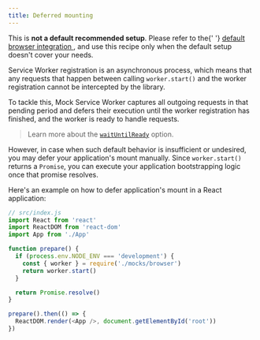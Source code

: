 ```yaml
---
title: Deferred mounting
---
```


<Hint mode="warning">
  This is <strong>not a default recommended setup</strong>. Please refer to the{' '}
  <a href="/docs/getting-started/integrate/browser">
    default browser integration
  </a>
  , and use this recipe only when the default setup doesn't cover your needs.
</Hint>

Service Worker registration is an asynchronous process, which means that any requests that happen between calling `worker.start()` and the worker registration cannot be intercepted by the library.

To tackle this, Mock Service Worker captures all outgoing requests in that pending period and defers their execution until the worker registration has finished, and the worker is ready to handle requests.

> Learn more about the [`waitUntilReady`](/docs/api/setup-worker/start#waituntilready) option.

However, in case when such default behavior is insufficient or undesired, you may defer your application's mount manually. Since `worker.start()` returns a `Promise`, you can execute your application bootstrapping logic once that promise resolves.

Here's an example on how to defer application's mount in a React application:

```js showLineNumbers focusedLines=7-10,15-17
// src/index.js
import React from 'react'
import ReactDOM from 'react-dom'
import App from './App'

function prepare() {
  if (process.env.NODE_ENV === 'development') {
    const { worker } = require('./mocks/browser')
    return worker.start()
  }

  return Promise.resolve()
}

prepare().then(() => {
  ReactDOM.render(<App />, document.getElementById('root'))
})
```
